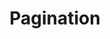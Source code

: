---
title: Pagination
tabs: ['Usage', 'Style', 'Code']
description: Usage instructions for the Pagination component
---